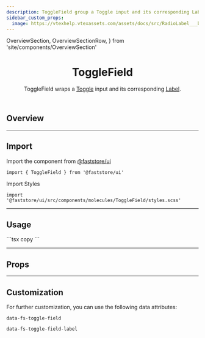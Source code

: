 ```yaml
---
description: ToggleField group a Toggle input and its corresponding Label.
sidebar_custom_props:
  image: https://vtexhelp.vtexassets.com/assets/docs/src/RadioLabel___b3fc3b7a139796e4921349df5aaa270c.png
---
```


  OverviewSection,
  OverviewSectionRow,
} from 'site/components/OverviewSection'

<header>

# ToggleField

ToggleField wraps a [Toggle](/components/molecules/toggle) input and its corresponding [Label](/components/atoms/label).

</header>

## Overview

<OverviewSection>
  <ToggleField id="toggle-field-default" label="Label" />
  <ToggleField id="toggle-field-labeless" label="Toggle" displayLabel={false} />
  <ToggleField id="toggle-field-checked" label="Checked" checked readOnly />
  <ToggleField id="toggle-field-checked" label="Disabled" disabled />
</OverviewSection>

---

## Import

Import the component from <a href="https://www.faststore.dev/reference/ui/get-started-faststore-ui">@faststore/ui</a>

```tsx copy
import { ToggleField } from '@faststore/ui'
```

Import Styles

```tsx copy
import '@faststore/ui/src/components/molecules/ToggleField/styles.scss'
```

---

## Usage

<OverviewSection>
  <ToggleField id="toggle-field-example" label="Toggle Label" />
</OverviewSection>
```tsx copy
<ToggleField id="toggle-field-example" label="Toggle Label" />
```

---

## Props

<PropsSection name="ToggleField" />

---

## Customization

For further customization, you can use the following data attributes:

`data-fs-toggle-field`

`data-fs-toggle-field-label`
